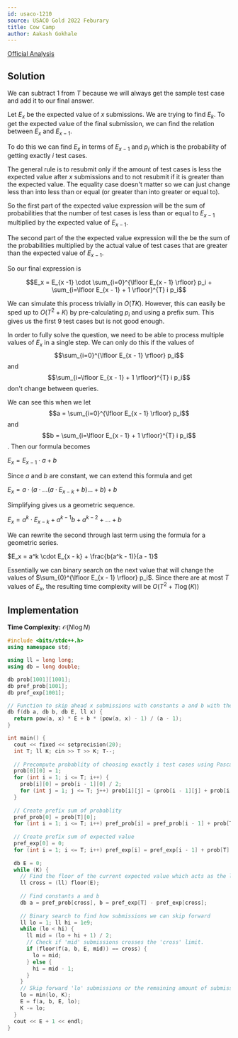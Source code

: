 ```yaml
---
id: usaco-1210
source: USACO Gold 2022 Feburary
title: Cow Camp
author: Aakash Gokhale
---
```


[Official Analysis](http://www.usaco.org/current/data/sol_triangles_silver_feb20.html)

## Solution
We can subtract $1$ from $T$ because we will always get the sample test case and add it to our final answer.

Let $E_x$ be the expected value of $x$ submissions. We are trying to find $E_k$. To get the expected value of the final submission, we can find the relation between $E_x$ and $E_{x - 1}$.


To do this we can find $E_x$ in terms of $E_{x -1}$ and $p_i$ which is the probability of getting exactly $i$ test cases.


The general rule is to resubmit only if the amount of test cases is less the expected value after $x$ submissions and to not resubmit if it is greater than the expected value. The equality case doesn't matter so we can just change less than into less than or equal (or greater than into greater or equal to).


So the first part of the expected value expression will be the sum of probabilities that the number of test cases is less than or equal to $E_{x - 1}$ multiplied by the expected value of $E_{x - 1}$.


The second part of the the expected value expression will the be the sum of the probabilities multiplied by the actual value of test cases that are greater than the expected value of $E_{x - 1}$.


So our final expression is

$$E_x = E_{x -1} \cdot \sum_{i=0}^{\lfloor E_{x - 1} \rfloor} p_i + \sum_{i=\lfloor E_{x - 1} + 1 \rfloor}^{T} i p_i$$

We can simulate this process trivially in $O(TK)$. However, this can easily be sped up to $O(T^2 + K)$ by pre-calculating $p_i$ and using a prefix sum. This gives us the first $9$ test cases but is not good enough.


In order to fully solve the question, we need to be able to process multiple values of $E_x$ in a single step. We can only do this if the values of $$\sum_{i=0}^{\lfloor E_{x - 1} \rfloor} p_i$$ and $$\sum_{i=\lfloor E_{x - 1} + 1 \rfloor}^{T} i p_i$$ don't change between queries.


We can see this when we let $$a = \sum_{i=0}^{\lfloor E_{x - 1} \rfloor} p_i$$ and $$b = \sum_{i=\lfloor E_{x - 1} + 1 \rfloor}^{T} i p_i$$. Then our formula becomes

$E_x = E_{x - 1} \cdot a + b$

Since $a$ and $b$ are constant, we can extend this formula and get

$E_x = a \cdot (a \cdot ... (a \cdot E_{x - k} + b) ... + b) + b$

Simplifying gives us a geometric sequence.

$E_x = a^k \cdot E_{x - k} + a^{k - 1}b + a^{k - 2} + ... + b$

We can rewrite the second through last term using the formula for a geometric series.

$E_x = a^k \cdot E_{x - k} + \frac{b(a^k - 1)}{a - 1}$


Essentially we can binary search on the next value that will change the values of $\sum_{0}^{\lfloor E_{x - 1} \rfloor} p_i$. Since there are at most $T$ values of $E_x$, the resulting time complexity will be $O(T^2 + T\log(K))$

## Implementation
**Time Complexity:** $\mathcal{O}(N\log N)$

<LanguageSection>

<CPPSection>

```cpp
#include <bits/stdc++.h>
using namespace std;

using ll = long long;
using db = long double;

db prob[1001][1001];
db pref_prob[1001];
db pref_exp[1001];

// Function to skip ahead x submissions with constants a and b with the current expected value set to E.
db f(db a, db b, db E, ll x) {
  return pow(a, x) * E + b * (pow(a, x) - 1) / (a - 1);
}

int main() {
  cout << fixed << setprecision(20);
  int T; ll K; cin >> T >> K; T--;
  
  // Precompute probablity of choosing exactly i test cases using Pascal's Identity.
  prob[0][0] = 1;
  for (int i = 1; i <= T; i++) {
    prob[i][0] = prob[i - 1][0] / 2;
    for (int j = 1; j <= T; j++) prob[i][j] = (prob[i - 1][j] + prob[i - 1][j - 1]) / 2;
  }
  
  // Create prefix sum of probablity
  pref_prob[0] = prob[T][0];
  for (int i = 1; i <= T; i++) pref_prob[i] = pref_prob[i - 1] + prob[T][i];
                        
  // Create prefix sum of expected value
  pref_exp[0] = 0;
  for (int i = 1; i <= T; i++) pref_exp[i] = pref_exp[i - 1] + prob[T][i] * i;
  
  db E = 0;
  while (K) {
    // Find the floor of the current expected value which acts as the limit of how many submissions we can skip forward.
    ll cross = (ll) floor(E);
  
    // Find constants a and b
    db a = pref_prob[cross], b = pref_exp[T] - pref_exp[cross];
  
    // Binary search to find how submissions we can skip forward
    ll lo = 1; ll hi = 1e9;
    while (lo < hi) {
      ll mid = (lo + hi + 1) / 2;
      // Check if 'mid' submissions crosses the 'cross' limit.
      if (floor(f(a, b, E, mid)) == cross) {
        lo = mid;
      } else {
        hi = mid - 1;
      }
    }
    // Skip forward 'lo' submissions or the remaining amount of submissions if there are less than 'lo' submissions left.
    lo = min(lo, K);
    E = f(a, b, E, lo);
    K -= lo;
  }
  cout << E + 1 << endl;
}
```

</CPPSection>

</LanguageSection>
